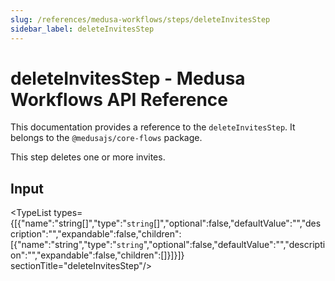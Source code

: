 ```yaml
---
slug: /references/medusa-workflows/steps/deleteInvitesStep
sidebar_label: deleteInvitesStep
---
```



# deleteInvitesStep - Medusa Workflows API Reference

This documentation provides a reference to the `deleteInvitesStep`. It belongs to the `@medusajs/core-flows` package.

This step deletes one or more invites.

## Input

<TypeList types={[{"name":"string[]","type":"`string`[]","optional":false,"defaultValue":"","description":"","expandable":false,"children":[{"name":"string","type":"`string`","optional":false,"defaultValue":"","description":"","expandable":false,"children":[]}]}]}  sectionTitle="deleteInvitesStep"/>
